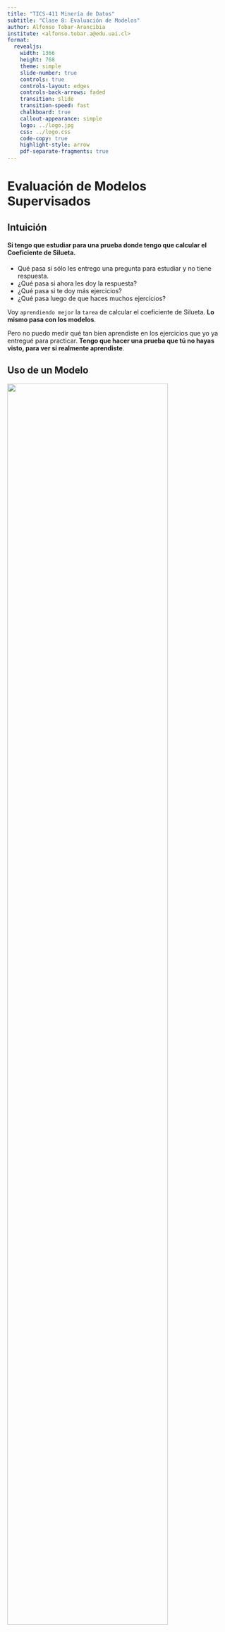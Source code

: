 ```yaml
---
title: "TICS-411 Minería de Datos"
subtitle: "Clase 8: Evaluación de Modelos"
author: Alfonso Tobar-Arancibia
institute: <alfonso.tobar.a@edu.uai.cl>
format:
  revealjs: 
    width: 1366
    height: 768
    theme: simple
    slide-number: true
    controls: true
    controls-layout: edges
    controls-back-arrows: faded
    transition: slide
    transition-speed: fast
    chalkboard: true
    callout-appearance: simple
    logo: ../logo.jpg
    css: ../logo.css
    code-copy: true
    highlight-style: arrow
    pdf-separate-fragments: true
---
```



# Evaluación de Modelos Supervisados 


## Intuición {.smaller}

#### Si tengo que estudiar para una prueba donde tengo que calcular el Coeficiente de Silueta.

::: {.incremental}
* Qué pasa si sólo les entrego una pregunta para estudiar y no tiene respuesta.
* ¿Qué pasa si ahora les doy la respuesta?
* ¿Qué pasa si te doy más ejercicios?
* ¿Qué pasa luego de que haces muchos ejercicios?
:::

::: {.callout-tip .fragment}
Voy `aprendiendo mejor` la `tarea` de calcular el coeficiente de Silueta. **Lo mismo pasa con los modelos**.
:::

::: {.callout-important .fragment}
Pero no puedo medir qué tan bien aprendiste en los ejercicios que yo ya entregué para practicar. **Tengo que hacer una prueba que tú no hayas visto, para ver si realmente aprendiste**.
:::

## Uso de un Modelo {.smaller}

![](img/clase-9/model_usage.png){.lightbox fig-align="center" width="85%"}


::: {.callout-warning .fragment}
**¿Cómo saber que el modelo está funcionando como esperamos?**
:::

## Métricas

El Rendimieto de un Modelo de Clasificación permite evaluar el `error` asociado al proceso de predicción.

::: {.callout}

Clase Positiva
: Corresponde a la clase/evento de interés. Ej: Tiene cancer, va a pagar su deuda, es un gato. Normalmente se denota como la `Clase 1`.

Clase Negativa
: Corresponde a la clase/evento contrario al de interés. Ej: No tiene cancer, no va a pagar su deuda, no es un gato. Normalmente se denota como la `Clase 0`. 
:::

## Métricas: Matriz de Confusión {.smaller}

> La Matriz de Confusión ordena los valores correctamente predichos y también los distintos errores que el modelo puede cometer.

::: {.columns}
::: {.column width="40%"}
![](img/clase-9/conf_mat.png){.lightbox fig-align="center"}
:::
::: {.column width="60%"}
TP (Verdaderos Positivos)
: Corresponde a valores reales de la clase 1 que fueron correctamente predichos como clase 1.

TN (Verdaderos Negativos)
: Corresponde a valores reales de la clase 0 que fueron correctamente predichos como clase 0.

FP (Falsos Positivos)
: Corresponde a valores reales de la clase 0 que fueron incorrectamente predichos como clase 1.

FN (Falsos Negativos)
: Corresponde a valores reales de la clase 1 que fueron incorrectamente predichos como clase 0.
:::
::: 

## Métricas: A partir de la Matriz de Confusión {.smaller}

::: {.columns}
::: {.column}
::: {.callout appearance="default"}
## Accuracy
$$\frac{TP + TN}{TP + TN + FP + FN}$$
:::

::: {.callout appearance="default"}
## Precision
$$\frac{TP}{TP + FP}$$
:::

:::
::: {.column}
::: {.callout appearance="default"}
## Recall
$$\frac{TP}{TP + FN}$$
:::
::: {.callout appearance="default"}
## F1-Score
$$\frac{2\cdot Precision \cdot Recall}{Precision + Recall} = \frac{2 \cdot TP}{2\cdot TP + FP + FN}$$
:::
:::
::: 

::: {.callout-tip}
* **Accuracy** es probablemente la métrica más sencilla y más utilizada.
* **Precision** y **Recall** ponderarán distintos errores (FP y FN respectivamente) con mayor severidad. Ambas métricas son Antagonistas. 
* **F1-Score** corresponde a la media armónica del **Precision** y **Recall,** y tiende a ponderar los errores de manera más balanceada. 
:::

### ¿Cuándo utilizar cada tipo de error? (Pendiente de ejemplos). 

## Curva ROC {.smaller}

La curva ROC fue desarrollada en 1950 para analizar señales ruidosas. La curva ROC permite al operador contrapesar la tasa de verdaderos positivos (Eje $y$) versus los falsos positivos (Eje x).

> El área bajo la curva representa la `calidad del modelo`. Una manera de interpretarla es como la probabilidad de que una predicción de la clase positiva tenga mayor probabilidad que una de clase negativa. En otras palabras, que las probabilidades se encuentren correctamente ordenadas. Por lo tanto varía entre 0.5 y 1. 


::: {.columns}
::: {.column}
![](img/clase-9/roc.png){.lightbox fig-align="center" width="80%"}
:::
::: {.column}

##### ROC $\sim$ 0.5
![](img/clase-9/roc_ex_1.png){.lightbox fig-align="center" width="90%"}

##### ROC $\sim$ 1
![](img/clase-9/roc_ex_2.png){.lightbox fig-align="center" width="90%"}
:::
::: 

## Evaluación {.smaller}

> La evaluación de modelos supervisados es fundamental. De no hacerlo de forma correcta podemos quedarnos con una idea muy equivocada del rendimiento del modelo.

* Esto es importante ya que un modelo con un rendimiento incorrecto puede entregar predicciones completamente inútiles. 

Cross Validation (Validación Cruzada)
: > Se debe evaluar el rendimiento de un modelo en un `dataset diferente` al que fue entrenado. Esta es la única manera en la que se puede medir el poder de generalización.

Generalización
: > Corresponde a la habilidad de un modelo de adaptarse apropiadamente a datos no vistos previamente. 

::: {.callout-important}
Para esto se asume que todos los datos son i.i.d (`idependent and identically distributed`). De no lograr esto, lograr buenos rendimientos es más difícil.
:::

## Validación Cruzada: Holdout {.smaller}

> También es conocido como `Train Test Split` o simplemente `Split`. Corresponde a la separacion de nuestra data cuando con el proposito de aislar observaciones que el modelo no vea para una correcta evaluación.

::: {.columns}
::: {.column width="30%"}
![](img/clase-9/dataset.png){.lightbox fig-align="center" width="85%"}
:::
::: {.column width="30%"}

::: {.r-stack}

![](img/clase-9/trainset.png){.lightbox fig-align="center" width="85%" .fragment fragment-index=1}

![](img/clase-9/split.png){.lightbox fig-align="center" width="85%" .fragment fragment-index=2}
::: 
:::
::: {.column width="40%"}

::: {.callout-caution .fragment fragment-index=1}
* El `train set` es la porción de los datos que se utilizará `exclusivamente` para entrenar los datos. 
:::

::: {.callout-tip .fragment fragment-index=2}
* El `test set` es la porción de los datos que se utilizará exclusivamente para validar los datos. 
* El `test set` simula los datos que eventualmente entrarán el modelo para obtener una predicción. 
:::

::: {.callout-note .fragment fragment-index=3}
* Normalmente se utilizan splits del tipo 70/30, 80/20 o 90/10.
:::

::: {.callout-important .fragment fragment-index=4}
* ¿Cuál es el problema con este tipo de validación?
:::

:::
::: 

## Variante Holdout

::: {.columns}
::: {.column}
::: {.r-stack}
![](img/clase-9/trainset.png){.lightbox fig-align="center" .fragment fragment-index=1}

![](img/clase-9/train-val.png){.lightbox fig-align="center" .fragment fragment-index=2}

![](img/clase-9/full-holdout.png){.lightbox fig-align="center" .fragment fragment-index=3}
:::
:::
::: {.column}
::: {.callout-warning .fragment fragment-index=2}
* Se agrega un `validation set` el cuál se utilizará para escoger los `hiperparámetros` que muestren un mejor poder de generalización.
:::

::: {.callout-tip .fragment fragment-index=3}
* El `train set` y el `test set` cumplen la misma función que tenían antes.
:::
:::
::: 

## Variante Holdout: Procedimiento {.smaller}

::: {.columns}
::: {.column width="30%"}
![](img/clase-9/full-holdout.png){.lightbox fig-align="center" }
:::
::: {.column width="70%" .fragment}

#### Procedimiento

* Repetir para cada `Modelo` a probar.

::: {.callout-important}
* Vamos a entender un modelo como la combinación de un `Algoritmo de Aprendizaje` + `Hiperparámetros` + `Preprocesamiento`.
:::

::: {.incremental}
1. Se entrena cada `Modelo` en el `train set`. Se mide una métrica de Evaluación apropiada utilizando el `Validation Set`. La llamaremos ***métrica de Validación***.
2. Se escoge el mejor `Modelo` como el que tenga la mejor ***métrica de Validación***.
3. Se reentrena el ***modelo escogido*** pero ahora en un *"nuevo set"* compuesto por el `Train set` + el `Validation set`. 
4. Se reporta el rendimiento final del ***mejor modelo*** (al momento del diseño) utilizando métricas medidas en el `Test Set`.
:::

:::
::: 

## K-Fold CV {.smaller}

::: {.callout-caution}
* El proceso de Holdout podría llevar a un proceso de overfitting del Test Set si el modelo no es lo suficientemente robusto. 
* Definiremos la robustez más adelante.
:::


::: {.columns}
::: {.column width="40%"}

::: {.callout-note }
El K-Fold CV se aplica sólo al `Train Set` y la métrica final que se reporta utilizando el `Test Set`.
:::

![](img/clase-9/K-Fold.png){.lightbox fig-align="center" }
:::
::: {.column width="60%"}
Fold
: Entenderemos Folds como divisiones que haremos a nuestro dataset. (En el ejemplo se divide el dataset en 5 Folds). 

Split
: Entenderemos Splits, como iteraciones. En cada iteración utilizaremos un Fold como `Validation Set` y todos los Folds restantes como `Train Set`. 

::: {.callout-important}
* La métrica final se calculará como el promedio de las ***Métricas de Validación*** para cada `Split`. 
* A veces la variabilidad (medido a través de la Desviación Estándar) también es usado como criterio para elegir el mejor modelo. 
:::

:::
::: 

## Bootstrap {.smaller}

Consiste en generar subgrupos aleatorios con repetición. Normalmente requiere específicar el tamaño de la muestra de entrenamiento. Y la cantidad de repeticiones que del proceso. Los sets de validación (en morado) acá se denominan ***out-of-bag*** samples.

::: {.columns}
::: {.column width="40%"}
![](img/clase-9/data_boot.png){.lightbox fig-align="center" }

::: {.callout-tip}
* La métrica final a reportar se mide como el promedio de los ***out-of-bag*** samples.
:::
:::
::: {.column width="60%"}
![](img/clase-9/iter_boot.png){.lightbox fig-align="center" width="50%"}
:::
::: 

## Variantes y Consejos {.smaller}

Stratified K-Fold
: Es la variante más utilizada de K-Fold el cual genera los folds considerando que se mantenga la proporción de etiquetas en cada Fold.

Leave One Out
: Sería una variante con $K=n$. Por lo tanto, el `Validation Set` tiene sólo una observación. 

::: {.callout-tip appearance="default" style="font-size: 130%;"}

#### ¿Cuando usar cada uno?

* Si se tiene una cantidad de datos suficiente (normalmente tamaños muy grandes se prefiere) el **Holdout.** 
  * Entre más registros, menos % de `Validation Set` se deja.
* Si se requiere robustez, o hay Test sets que son muy variables se prefiere **K-Fold.**
  * Si es que hay desbalance de clases, se prefiere la versión **Stratified**.  
* Si se tienen ***muy pocos*** datos, entonces utilizar **Leave-One-Out**.
* **Bootstrap** también es utilizado cuando se tengan pocos datos. Aunque suele ser un approach más estadístico.
:::

## Data Leakage

Fuga de Datos
: Se refiere al proceso donde el modelo por alguna razón conoce información que no debería conocer. Puede ser información del `Test Set` o variables que revelan información primordial sobre la etiqueta.

::: {.callout-tip}
Se recomienda siempre que sea posible utilizar `Pipelines` para poder evitar el **Data Leakage**. 
:::


# Arrivederci!


::: {.footer}
<p xmlns:cc="http://creativecommons.org/ns#" xmlns:dct="http://purl.org/dc/terms/"><span property="dct:title">Tics-411 Minería de Datos</span> está licenciado bajo <a href="http://creativecommons.org/licenses/by-nc-sa/4.0/?ref=chooser-v1" target="_blank" rel="license noopener noreferrer" style="display:inline-block;">CC BY-NC-SA 4.0

<img style="height:22px!important;margin-left:3px;vertical-align:text-bottom;" src="https://mirrors.creativecommons.org/presskit/icons/cc.svg?ref=chooser-v1"><img style="height:22px!important;margin-left:3px;vertical-align:text-bottom;" src="https://mirrors.creativecommons.org/presskit/icons/by.svg?ref=chooser-v1"><img style="height:22px!important;margin-left:3px;vertical-align:text-bottom;" src="https://mirrors.creativecommons.org/presskit/icons/nc.svg?ref=chooser-v1"><img style="height:22px!important;margin-left:3px;vertical-align:text-bottom;" src="https://mirrors.creativecommons.org/presskit/icons/sa.svg?ref=chooser-v1"></a></p>
:::